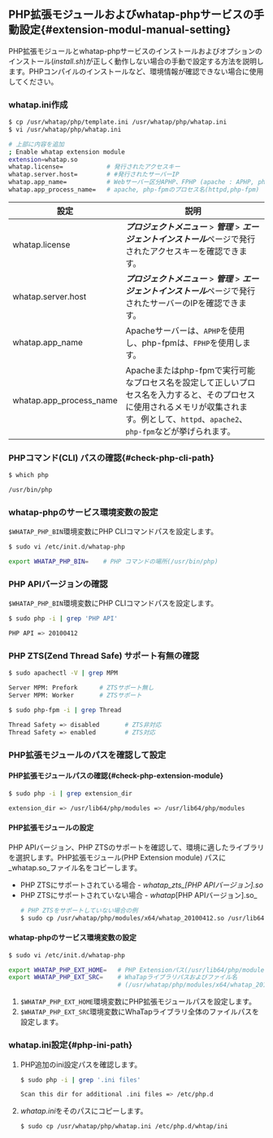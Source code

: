 ## PHP拡張モジュールおよびwhatap-phpサービスの手動設定{#extension-modul-manual-setting}

PHP拡張モジュールとwhatap-phpサービスのインストールおよびオプションのインストール(_install.sh_)が正しく動作しない場合の手動で設定する方法を説明します。PHPコンパイルのインストールなど、環境情報が確認できない場合に使用してください。

### whatap.ini作成

```bash
$ cp /usr/whatap/php/template.ini /usr/whatap/php/whatap.ini
$ vi /usr/whatap/php/whatap.ini

# 上部に内容を追加
; Enable whatap extension module
extension=whatap.so
whatap.license=            # 発行されたアクセスキー
whatap.server.host=        # #発行されたサーバーIP
whatap.app_name=           # Webサーバー区分APHP、FPHP (apache : APHP, php-fpm : FPHP)
whatap.app_process_name=   # apache, php-fpmのプロセス名(httpd,php-fpm)
```

| 設定                      | 説明                                                                                                               |
| ----------------------- | ---------------------------------------------------------------------------------------------------------------- |
| whatap.license          | ***プロジェクトメニュー*** > ***管理*** > ***エージェントインストール***ページで発行されたアクセスキーを確認できます。                                          |
| whatap.server.host      | ***プロジェクトメニュー*** > ***管理*** > ***エージェントインストール***ページで発行されたサーバーのIPを確認できます。                                         |
| whatap.app_name         | Apacheサーバーは、`APHP`を使用し、php-fpmは、`FPHP`を使用します。                                                                    |
| whatap.app_process_name | Apacheまたはphp-fpmで実行可能なプロセス名を設定して正しいプロセス名を入力すると、そのプロセスに使用されるメモリが収集されます。例として、`httpd`、`apache2`、`php-fpm`などが挙げられます。 |

### PHPコマンド(CLI) パスの確認{#check-php-cli-path}

```bash
$ which php

/usr/bin/php
```

### whatap-phpのサービス環境変数の設定

`$WHATAP_PHP_BIN`環境変数にPHP CLIコマンドパスを設定します。

```bash
$ sudo vi /etc/init.d/whatap-php

export WHATAP_PHP_BIN=    # PHP コマンドの場所(/usr/bin/php)
```

### PHP APIバージョンの確認

`$WHATAP_PHP_BIN`環境変数にPHP CLIコマンドパスを設定します。

```bash
$ sudo php -i | grep 'PHP API'

PHP API => 20100412
```

### PHP ZTS(Zend Thread Safe) サポート有無の確認

```bash title=apache
$ sudo apachectl -V | grep MPM

Server MPM: Prefork      # ZTSサポート無し
Server MPM: Worker       # ZTSサポート
```

```bash title=PHP-FPM
$ sudo php-fpm -i | grep Thread

Thread Safety => disabled       # ZTS非対応
Thread Safety => enabled       	# ZTS対応
```

### PHP拡張モジュールのパスを確認して設定

#### PHP拡張モジュールパスの確認{#check-php-extension-module}

```bash
$ sudo php -i | grep extension_dir

extension_dir => /usr/lib64/php/modules => /usr/lib64/php/modules
```

#### PHP拡張モジュールの設定

PHP APIバージョン、PHP ZTSのサポートを確認して、環境に適したライブラリを選択します。PHP拡張モジュール(PHP Extension module) パスに_whatap.so_ファイル名をコピーします。

- PHP ZTSにサポートされている場合 - _whatap\_zts\_[PHP APIバージョン].so_
- PHP ZTSにサポートされていない場合 - _whatap_[PHP APIバージョン].so_
  ```bash
  # PHP ZTSをサポートしていない場合の例
  $ sudo cp /usr/whatap/php/modules/x64/whatap_20100412.so /usr/lib64/php/modules/whatap.so
  ```

#### whatap-phpのサービス環境変数の設定

```bash
$ sudo vi /etc/init.d/whatap-php

export WHATAP_PHP_EXT_HOME=   # PHP Extensionパス(/usr/lib64/php/modules)
export WHATAP_PHP_EXT_SRC=    # WhaTapライブラリパスおよびファイル名
                              # (/usr/whatap/php/modules/x64/whatap_20100412.so)]
```

1. `$WHATAP_PHP_EXT_HOME`環境変数にPHP拡張モジュールパスを設定します。
2. `$WHATAP_PHP_EXT_SRC`環境変数にWhaTapライブラリ全体のファイルパスを設定します。

### whatap.ini設定{#php-ini-path}

1. PHP追加のini設定パスを確認します。

   ```bash
   $ sudo php -i | grep '.ini files'

   Scan this dir for additional .ini files => /etc/php.d
   ```

2. *whatap.ini*をそのパスにコピーします。

   ```bash
   $ sudo cp /usr/whatap/php/whatap.ini /etc/php.d/whtap/ini
   ```
